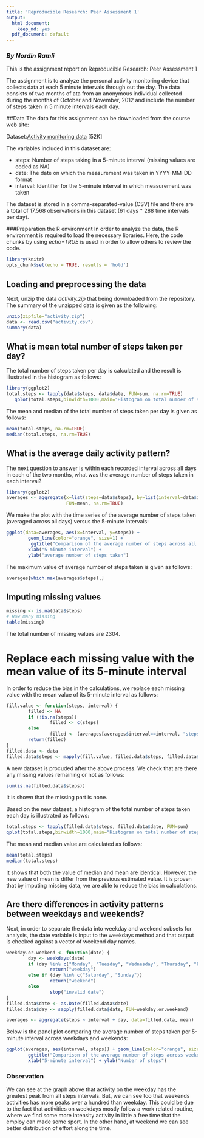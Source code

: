 ```yaml
---
title: 'Reproducible Research: Peer Assessment 1'
output:
  html_document:
    keep_md: yes
  pdf_document: default
---
```

### *By Nordin Ramli*  
This is the assignment report on Reproducible Research: Peer Assessment 1  

The assignment is to analyze the personal activity monitoring device that collects data at each 5 minute intervals through out the day. The data consists of two months of ata from an anonymous individual collected during the months of October and November, 2012 and include the number of steps taken in 5 minute intervals each day.

##Data
The data for this assignment can be downloaded from the course web site:

Dataset:[Activity monitoring data](https://d396qusza40orc.cloudfront.net/repdata%2Fdata%2Factivity.zip) [52K]

The variables included in this dataset are:

- steps: Number of steps taking in a 5-minute interval (missing values are coded as NA)
- date: The date on which the measurement was taken in YYYY-MM-DD format
- interval: Identifier for the 5-minute interval in which measurement was taken

The dataset is stored in a comma-separated-value (CSV) file and there are a total of 17,568 observations in this dataset (61 days * 288 time intervals per day).

###Preparation the R environment
In order to analyze the data, the R environment is required to load the necessary libraries. Here, the code chunks by using *echo=TRUE* is used in order to allow others to review the code.

```r
library(knitr)
opts_chunk$set(echo = TRUE, results = 'hold')
```
## Loading and preprocessing the data
Next, unzip the data *activity.zip* that being downloaded from the repository. The summary of the unzipped data is given as the following:

```r
unzip(zipfile="activity.zip")
data <- read.csv("activity.csv")
summary(data)
```

## What is mean total number of steps taken per day?
The total number of steps taken per day is calculated and the result is illustrated in the histogram as follows:

```r
library(ggplot2)
total.steps <- tapply(data$steps, data$date, FUN=sum, na.rm=TRUE)
   qplot(total.steps,binwidth=1000,main="Histogram on total number of steps taken per day",xlab="total number of steps taken each day")
```

The mean and median of the total number of steps taken per day is given as follows:
```r
mean(total.steps, na.rm=TRUE)
median(total.steps, na.rm=TRUE)
```

## What is the average daily activity pattern?
The next question to answer is within each recorded interval across all days in each of the two months, what was the average number of steps taken in each interval? 

```r
library(ggplot2)
averages <- aggregate(x=list(steps=data$steps), by=list(interval=data$interval),
                      FUN=mean, na.rm=TRUE)
```

We make the plot with the time series of the average number of steps taken (averaged across all days) versus the 5-minute intervals:
```r
ggplot(data=averages, aes(x=interval, y=steps)) +
        geom_line(color="orange", size=1) +
         ggtitle("Comparison of the average number of steps across all days")+
        xlab("5-minute interval") +
        ylab("average number of steps taken")
```

The maximum value of average number of steps taken is given as follows:
```r
averages[which.max(averages$steps),]
```

## Imputing missing values
```r
missing <- is.na(data$steps)
# How many missing
table(missing)
```

The total number of missing values are 2304.

# Replace each missing value with the mean value of its 5-minute interval
In order to reduce the bias in the calculations, we replace each missing value with the mean value of its 5-minute interval as follows:
```r
fill.value <- function(steps, interval) {
        filled <- NA
        if (!is.na(steps))
                filled <- c(steps)
        else
                filled <- (averages[averages$interval==interval, "steps"])
        return(filled)
}
filled.data <- data
filled.data$steps <- mapply(fill.value, filled.data$steps, filled.data$interval)
```
A new dataset is procuded after the above process. We check that are there any missing values remaining or not as follows:
```r
sum(is.na(filled.data$steps))
```
It is shown that the missing part is none.

Based on the new dataset, a histogram of the total number of steps taken each day is illustrated as follows:
```r
total.steps <- tapply(filled.data$steps, filled.data$date, FUN=sum)
qplot(total.steps,binwidth=1000,main="Histogram on total number of steps taken per day", xlab="total number of steps taken each day")
```

The mean and median value are calculated as follows:
```r
mean(total.steps)
median(total.steps)
```

It shows that both the value of median and mean are identical. However, the new value of mean is differ from the previous estimated value. It is proven that by imputing missing data, we are able to reduce the bias in calculations.

## Are there differences in activity patterns between weekdays and weekends?
Next, in order to separate the data into weekday and weekend subsets for analysis, the date variable is input to the weekdays method and that output is checked against a vector of weekend day names.

```r
weekday.or.weekend <- function(date) {
        day <- weekdays(date)
        if (day %in% c("Monday", "Tuesday", "Wednesday", "Thursday", "Friday"))
                return("weekday")
        else if (day %in% c("Saturday", "Sunday"))
                return("weekend")
        else
                stop("invalid date")
}
filled.data$date <- as.Date(filled.data$date)
filled.data$day <- sapply(filled.data$date, FUN=weekday.or.weekend)
```

```r
averages <- aggregate(steps ~ interval + day, data=filled.data, mean)
```

Below is the panel plot comparing the average number of steps taken per 5-minute interval across weekdays and weekends:

```r
ggplot(averages, aes(interval, steps)) + geom_line(color="orange", size=1) + facet_grid(day ~ .) +
        ggtitle("Comparison of the average number of steps across weekdays and weekends")+
        xlab("5-minute interval") + ylab("Number of steps")
```  


### Observation  
We can see at the graph above that activity on the weekday has the greatest peak from all steps intervals. But, we can see too that weekends activities has more peaks over a hundred than weekday. This could be due to the fact that activities on weekdays mostly follow a work related routine, where we find some more intensity activity in little a free time that the employ can made some sport. In the other hand, at weekend we can see better distribution of effort along the time.